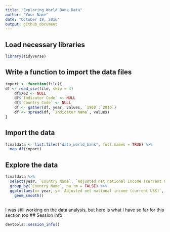 ```yaml
---
title: "Exploring World Bank Data"
author: "Your Name"
date: "October 19, 2016"
output: github_document
---
```


## Load necessary libraries

```r
library(tidyverse)
```

## Write a function to import the data files

```r
import <- function(file){
df <- read_csv(file, skip = 4) 
    df$X62 <- NULL
    df$`Indicator Code` <- NULL
    df$`Country Code` <- NULL
    df <- gather(df, year, values, `1960`:`2016`)
    df <- spread(df, `Indicator Name`, values)
}

```

## Import the data

```r
finaldata <- list.files("data_world_bank", full.names = TRUE) %>%
  map_df(import)
```

## Explore the data
```r
finaldata %>%
  select(year, `Country Name`, `Adjusted net national income (current US$)`)%>%
  group_by(`Country Name`, na.rm = FALSE) %>%
  ggplot(aes(x= year, y= `Adjusted net national income (current US$)`, color= `Country Name`)) +
    geom_smooth()
 
```
I was still working on the data analysis, but here is what I have so far for this section too
## Session info

```r
devtools::session_info()
```


